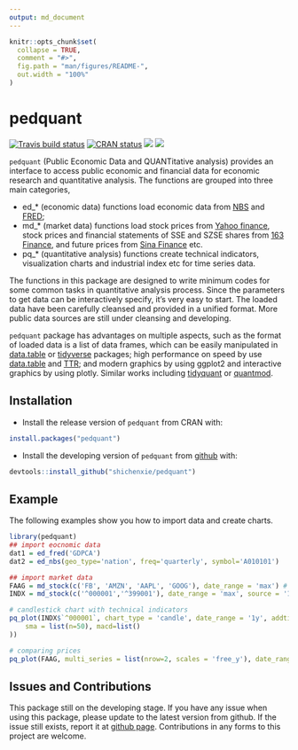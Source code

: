 ```yaml
---
output: md_document
---
```


<!-- README.md is generated from README.Rmd. Please edit that file -->

```r
knitr::opts_chunk$set(
  collapse = TRUE,
  comment = "#>",
  fig.path = "man/figures/README-",
  out.width = "100%"
)
```
# pedquant

[![Travis build status](https://travis-ci.org/ShichenXie/pedquant.svg?branch=master)](https://travis-ci.org/ShichenXie/pedquant)
[![CRAN status](https://www.r-pkg.org/badges/version/pedquant)](https://cran.r-project.org/package=pedquant)
[![](http://cranlogs.r-pkg.org/badges/grand-total/pedquant)](https://cran.r-project.org/package=pedquant)
[![](http://cranlogs.r-pkg.org/badges/pedquant)](https://cran.r-project.org/package=pedquant)

`pedquant` (Public Economic Data and QUANTitative analysis) provides an interface to access public economic and financial data for economic research and quantitative analysis. The functions are grouped into three main categories, 

- ed_* (economic data) functions load economic data from [NBS](http://data.stats.gov.cn) and [FRED](http://data.stats.gov.cn);
- md_* (market data) functions load stock prices from [Yahoo finance](https://finance.yahoo.com), stock prices and financial statements of SSE and SZSE shares from [163 Finance](http://quotes.money.163.com/stock#1b01), and future prices from [Sina Finance](https://finance.sina.com.cn/futuremarket/) etc.
- pq_* (quantitative analysis) functions create technical indicators, visualization charts and industrial index etc for time series data.

The functions in this package are designed to write minimum codes for some common tasks in quantitative analysis process. Since the parameters to get data can be interactively specify, it's very easy to start. The loaded data have been carefully cleansed and provided in a unified format. More public data sources are still under cleansing and developing. 

`pedquant` package has advantages on multiple aspects, such as the format of loaded data is a list of data frames, which can be easily manipulated in [data.table](https://rdatatable.gitlab.io/data.table) or [tidyverse](https://www.tidyverse.org) packages; high performance on speed by use [data.table](https://rdatatable.gitlab.io/data.table) and [TTR](https://github.com/joshuaulrich/TTR); and modern graphics by using ggplot2 and interactive graphics by using plotly. Similar works including [tidyquant](https://github.com/business-science/tidyquant) or [quantmod](https://github.com/joshuaulrich/quantmod). 

## Installation

- Install the release version of `pedquant` from CRAN with:
```r
install.packages("pedquant")
```


- Install the developing version of `pedquant` from [github](https://github.com/shichenXie/pedquant) with:
``` r
devtools::install_github("shichenxie/pedquant")
```

## Example

The following examples show you how to import data and create charts.

```r
library(pedquant)
## import eocnomic data
dat1 = ed_fred('GDPCA')
dat2 = ed_nbs(geo_type='nation', freq='quarterly', symbol='A010101')

## import market data
FAAG = md_stock(c('FB', 'AMZN', 'AAPL', 'GOOG'), date_range = 'max') # from yahoo
INDX = md_stock(c('^000001','^399001'), date_range = 'max', source = '163')
```

```r
# candlestick chart with technical indicators
pq_plot(INDX$`^000001`, chart_type = 'candle', date_range = '1y', addti = list(
    sma = list(n=50), macd=list()
))
```

```r
# comparing prices
pq_plot(FAAG, multi_series = list(nrow=2, scales = 'free_y'), date_range = '3y')
```


## Issues and Contributions
This package still on the developing stage. If you have any issue when using this package, please update to the latest version from github. If the issue still exists, report it at [github page](https://github.com/ShichenXie/pedquant/issues). Contributions in any forms to this project are welcome. 
